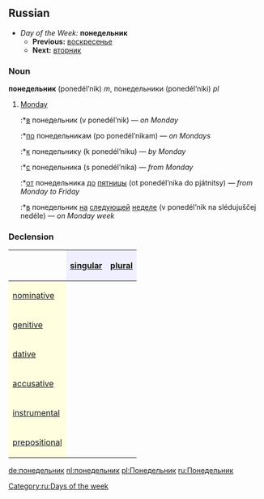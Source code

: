 ==Russian==
*''Day of the Week:'' '''понедельник'''
**'''Previous:''' [[воскресенье]]
**'''Next:''' [[вторник]]

===Noun===
'''понедельник''' (ponedél’nik) ''m'', понедельники (ponedél’niki) ''pl''

# [[Monday]]
#:*[[в]] понедельник (v ponedél’nik) — ''on Monday''
#:*[[по]] понедельникам (po ponedél’nikam) — ''on Mondays''
#:*[[к]] понедельнику (k ponedél’niku) — ''by Monday''
#:*[[с]] понедельника (s ponedél’nika) — ''from Monday''
#:*[[от]] понедельника [[до]] [[пятница|пятницы]] (ot ponedél’nika do pjátnitsy) — ''from Monday to Friday''
#:*[[в]] понедельник [[на]] [[следующий|следующей]] [[неделя|неделе]] (v ponedél’nik na slédujuščej nedéle) — ''on Monday week''

===Declension===
{| border="1" cellpadding="4" cellspacing="0"
!
! style="background-color: #EFEFFF" align="center"|[[singular]]
! style="background-color: #EFEFFF" align="center"|[[plural]]
|-
! style="background-color: #FFFFE0" align="left"|[[nominative case|nominative]]
| align="center"|{{RUchar|понеде́льник}}
| align="center"|{{RUchar|понеде́льники}}
|-
! style="background-color: #FFFFE0" align="left"|[[genitive case|genitive]]
| align="center"|{{RUchar|понеде́льника}}
| align="center"|{{RUchar|понеде́льников}}
|-
! style="background-color: #FFFFE0" align="left"|[[dative case|dative]]
| align="center"|{{RUchar|понеде́льнике}}
| align="center"|{{RUchar|понеде́льникам}}
|-
! style="background-color: #FFFFE0" align="left"|[[accusative case|accusative]]
| align="center"|{{RUchar|понеде́льник}}
| align="center"|{{RUchar|понеде́льники}}
|-
! style="background-color: #FFFFE0" align="left"|[[instrumental case|instrumental]]
| align="center"|{{RUchar|понеде́льником}}
| align="center"|{{RUchar|понеде́льниками}}
|-
! style="background-color: #FFFFE0" align="left"|[[prepositional case|prepositional]]
| align="center"|{{RUchar|о понеде́льнике}}
| align="center"|{{RUchar|о понеде́льниках}}
|}

[[Category:ru:Days of the week]]

[[de:понедельник]]
[[nl:понедельник]]
[[pl:Понедельник]]
[[ru:Понедельник]]